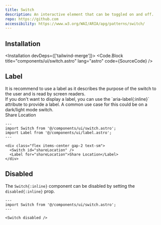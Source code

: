 ```yaml
---
title: Switch
description: An interactive element that can be toggled on and off.
repo: https://github.com
accessibility: https://www.w3.org/WAI/ARIA/apg/patterns/switch/
---
```



<Playground />

## Installation

<Installation devDeps={['tailwind-merge']}>
  <Code.Block title="components/ui/switch.astro" lang="astro" code={SourceCode} />
</Installation>

## Label

<Note type="tip" title="Accessibility Tip">
  It is recommend to use a label as it describes the purpose of the switch to the user and is read
  by screen readers.
  <br />
  If you don't want to display a label, you can use the `aria-label{:inline}` attribute to provide a
  label. A common use case for this could be on a dark/light mode switch.
</Note>

<Showcase>
  <div slot="example" class="flex items-center gap-2 text-sm">
    <Switch id="shareLocation" />
    <Label for="shareLocation">Share Location</Label>
  </div>

```astro
---
import Switch from '@/components/ui/switch.astro';
import Label from '@/components/ui/label.astro';
---

<div class="flex items-center gap-2 text-sm">
  <Switch id="shareLocation" />
  <Label for="shareLocation">Share Location</Label>
</div>
```

</Showcase>

## Disabled

The `Switch{:inline}` component can be disabled by setting the `disabled{:inline}` prop.

<Showcase>
  <Switch slot="example" disabled/>
  
```astro
---
import Switch from '@/components/ui/switch.astro';
---

<Switch disabled />
```

</Showcase>
